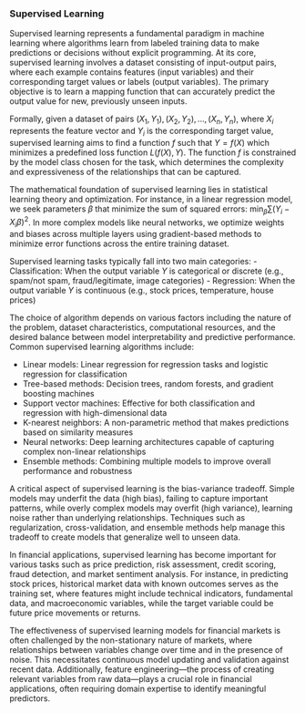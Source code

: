 ### Supervised Learning

Supervised learning represents a fundamental paradigm in machine learning where
algorithms learn from labeled training data to make predictions or decisions
without explicit programming. At its core, supervised learning involves a dataset
consisting of input-output pairs, where each example contains features (input
variables) and their corresponding target values or labels (output variables).
The primary objective is to learn a mapping function that can accurately predict
the output value for new, previously unseen inputs.

Formally, given a dataset of pairs ${(X_1, Y_1), (X_2, Y_2), ..., (X_n, Y_n)}$,
where $X_i$ represents the feature vector and $Y_i$ is the corresponding target
value, supervised learning aims to find a function $f$ such that $Y = f(X)$
which minimizes a predefined loss function $L(f(X), Y)$. The function $f$ is
constrained by the model class chosen for the task, which determines the
complexity and expressiveness of the relationships that can be captured.

The mathematical foundation of supervised learning lies in statistical learning
theory and optimization. For instance, in a linear regression model, we seek
parameters $\beta$ that minimize the sum of squared errors:
$\min_{\beta} \sum (Y_i - X_i\beta)^2$. In more complex models like neural
networks, we optimize weights and biases across multiple layers using
gradient-based methods to minimize error functions across the entire training
dataset.

Supervised learning tasks typically fall into two main categories:
- Classification: When the output variable $Y$ is categorical or discrete
  (e.g., spam/not spam, fraud/legitimate, image categories)
- Regression: When the output variable $Y$ is continuous
  (e.g., stock prices, temperature, house prices)

The choice of algorithm depends on various factors including the nature of the
problem, dataset characteristics, computational resources, and the desired
balance between model interpretability and predictive performance. Common
supervised learning algorithms include:

- Linear models: Linear regression for regression tasks and logistic regression
  for classification
- Tree-based methods: Decision trees, random forests, and gradient boosting
  machines
- Support vector machines: Effective for both classification and regression with
  high-dimensional data
- K-nearest neighbors: A non-parametric method that makes predictions based on
  similarity measures
- Neural networks: Deep learning architectures capable of capturing complex
  non-linear relationships
- Ensemble methods: Combining multiple models to improve overall performance and
  robustness

A critical aspect of supervised learning is the bias-variance tradeoff. Simple
models may underfit the data (high bias), failing to capture important patterns,
while overly complex models may overfit (high variance), learning noise rather
than underlying relationships. Techniques such as regularization,
cross-validation, and ensemble methods help manage this tradeoff to create
models that generalize well to unseen data.

In financial applications, supervised learning has become important for various
tasks such as price prediction, risk assessment, credit scoring, fraud
detection, and market sentiment analysis. For instance, in predicting stock
prices, historical market data with known outcomes serves as the training set,
where features might include technical indicators, fundamental data, and
macroeconomic variables, while the target variable could be future price
movements or returns.

The effectiveness of supervised learning models for financial markets is often challenged
by the non-stationary nature of markets, where relationships between variables
change over time and in the presence of noise.
This necessitates continuous model updating and validation
against recent data. Additionally, feature engineering—the process of creating
relevant variables from raw data—plays a crucial role in financial applications,
often requiring domain expertise to identify meaningful predictors.
